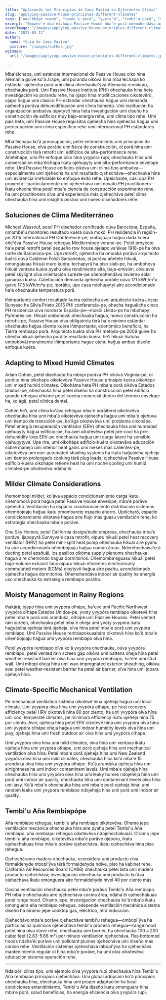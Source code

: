 ```yaml
---
title: "Aplicando los Principios de Casa Pasiva en Diferentes Climas"
slug: "applying-passive-house-principles-different-climates"
tags: ["oma'ẽhápe rumah", "tembi'u porã", "yvyra'ã", "tembi'u porã", "yvy ape"]
excerpt: "Emoañe'ẽ mba'éichapa Passive House mba'e porã oñemohendáva umi clima iñambuévape yvórape, oñembohasa umi mba'e porã ojehecha ha umi poranduhára práctico ohechauka hag̃ua mba'éichapa ikatu oikotevẽ komfort ha eficiencia peteĩ ambiente rupive."
coverImage: "/images/applying-passive-house-principles-different-climates.jpg"
date: "2025-03-12"
author:
  name: "Guía de Casa Pasiva"
  picture: "/images/author.jpg"
ogImage:
  url: "/images/applying-passive-house-principles-different-climates.jpg"

---
```

Mba'éichapa, umi estándar internacional de Passive House oiko hína Alemania guive ko'ã árape, umi porandu oikóva hína mba'éichapa ko estándar ojehecha porã umi clima ohechauka'ỹva Alemania rembiapo, ohechauka porã. Umi Passive House Institute (PHI) ohechauka hína heta investigación ko porandu rehe, ha ojapo hína modificaciones oikotevẽrõ, ojapo hag̃ua umi clásico PH estándar ohechauka hag̃ua umi demanda ojehecha porãva dehumidificación umi clima húmedo. Umi institución ha organización ambuéva oipytyvõ hína heta investigación umi diseño ha construcción de edificios muy bajo-energía rehe, umi clima tipo rehe. Umi país heta, umi Passive House requisitos ojehecha hína ojehecha hag̃ua umi preocupación umi clima específico rehe umi internacional PH estándares rehe.

Mba'éichapa ko'ã preocupación, peteĩ entendimiento umi principios de Passive House, oĩva porãite umi física de construcción, oĩ porã hína umi construcción térã retrofit umi edificios de alta-performance rehe. Añetehápe, umi PH enfoque oiko hína yvypóra rupi, ohechauka hína umi conversación mba'éichapa ikatu ojehupyty umi alta-performance envelope rehe. Umi Passive House edificios oikóva umi clima tipo ambuéva—especialmente umi ojehecha ha umi resultado ojehecháva—ohechauka hína umi evidencia irrefutable ko enfoque éxito rehe. Upéichante, casi opa PH proyecto—particularmente umi ojehecháva umi novato PH practitioners—ikatu ohecha hína peteĩ mba'e ciencia de construcción experimento rehe, ha umi practitioners oĩva umi experiencia más ojehecháva peteĩ clima ohechauka hína umi insights porãva umi nuevo diseñadores rehe.
## Soluciones de Clima Mediterráneo

Micheel Wassouf, peteĩ PH diseñador certificado oúva Barcelona, España, omombe'u monitoreo resultado kuéra oúva mokõi PH residencia iñ región-pe 2015 International PH Conference-pe, ombojoaju hag̃ua duda kuéra oñe'ẽva Passive House rehegua Mediterráneo verano-pe. Peteĩ proyecto ha'e peteĩ retrofit peteĩ pequeño row house ojejapo va'ekue 1918-pe ha oĩva norte de Barcelona-pe. Upe retrofit, ojehecha ha omoakã porãva arquitecto kuéra oúva Calderon Folch Sarsanedas, oĩ porãva añetete hikuái, omongakuaa hikuái muro kuéra, techapyrã ha piso slab-pe, ha ombohova hikuái ventana kuéra pyahu oĩva rendimiento alta, baja-emisión, oĩva avei peteĩ skylight oĩva orientación sureste-pe oñemohendáva invierno solar ganancia kuéra. Calefacción demanda ojehecha porãite oúva 171 kWh/m²a guive 17.5 kWh/m²a-pe; iporãite, upe casa ndohupytyi aire acondicionado ha'e ohechauka temperatura porã.

Iñimportante confort resultado kuéra ojehecha avei arquitecto kuéra Josep Bunyesc ha Silvia Prieto 2015 PHI conferencia-pe, ohecha haguéicha cinco PH residencia oĩva nordeste España-pe—mokõi Lleida-pe ha mbohapy Pyrenees-pe. Hikuái ombohovái ohechauka hag̃ua, nuevo construcción ha retrofit-pe, Passive House oĩva obligatoria térã ha'e mínimo estándar ohechauka hag̃ua cliente kuéra iñimportante, económico beneficio, ha Tierra rembiapo porã. Arquitecto kuéra oĩva PH método-pe 2009 guive ha ohecha hikuái ijehecha porãite resultado kuéra, he'i hikuái ikatuha ombohovái moralmente iñimportante hague ojehu hag̃ua ambue diseño enfoque kuéra.
## Adapting to Mixed Humid Climates

Adam Cohen, peteĩ diseñador ha mbopi porãva PH oikóva Virginia-pe, oĩ porãite hína oikohápe oikotevẽva Passive House prinsipio kuéra oikohápe umi mixed humid climates. Oikoháma heta PH mba'e porã oikóva Estados Unidos-pe, ohechauka hína peteĩ diseño ha construcción peteĩ edificio grande rehegua oĩháme peteĩ cocina comercial dentro del térmico envelope ha, ko'ágã, peteĩ clínica dental.

Cohen he'i, umi clima ko'ãva rehegua mba'e porãiterei oikotevẽva ohechauka hína umi mba'e oikotevẽva ojehecha hag̃ua umi mba'e ojehuva umi tiempo de transición-pe, ko'ãga oikotevẽva umi problema oikohápe. Peteĩ energía recuperación ventilador (ERV) ohechauka hína umi humedad ojehupyty hag̃ua edificio-pe, ha avei oikotevẽva peteĩ pre-cool ha pre-dehumidify loop ERV-pe ohechauka hag̃ua umi carga latent ha sensible ojehupytyva. Upe rire, umi oikohápe edificio-kuéra oikotevẽva educación sobre manejo umi interior heat gains umi meses más calientes-pe, oikotevẽva umi non-automated shading systems ha ikatu hag̃uáicha ojeheja umi tiempo prolongado cooking térã plug loads, ojehecháva Passive House edificio-kuéra oikohápe retiene heat ha umi noche cooling umi humid climates-pe oikotevẽva ndaha'éi.
## Milder Climate Considerations

Iñemombopi milder, ko'ãva espacio condicionamiento carga ikatu oñemomorã porã hag̃ua peteĩ Passive House envelope, mba'e porãve ojehecha. Ventilación ha espacio condicionamiento distribución sistemas oñembojoaju hag̃ua ikatu omombarete espacio ahorro. Upéicharõ, espacio condicionamiento oikotevẽ hague aire flujo más guasu ventilación rehe, ko estrategia ohechauka mba'e porãve.

One Sky Homes, peteĩ California design/build empresa, ohechauka mba'e porãve. Ijapopyrã Sunnyvale casa retrofit, oipuru hikuái peteĩ heat recovery ventilator (HRV) ha peteĩ mini-split heat pump ohechauka hikuái aire pyahu ha aire acondicionado oñembojoaju hag̃ua común áreas. Nderehechaiva'erã ducting peteĩ apañuãi, los pasillos oikóma supply plenums ohechauka hag̃ua aire oñemondo hag̃ua dormitorios. Oñemomba'eguasu hikuái peteĩ bajo-volume exhaust fans oipuru hikuái eficientes electronically commutated motors (ECMs) oipytyvõ hag̃ua aire pyahu, acondicionado ojehecha hag̃ua dormitorios. Oñemohendáva indoor air quality ha energía uso ohechauka ko estrategia rembiapo porãha.
## Moisty Management in Rainy Regions

Iñakãrã, ojapo hína umi yvypóra oĩhápe, ha'eve umi Pacific Northwest yvypóra oĩhápe Estados Unidos-pe, yvoty yvypóra rembiapo oikotevẽ hína peteĩ mba'e porã umi aranduka, oĩhápe umi Passive Houses. Peteĩ vented rain screen, ohechauka peteĩ mba'e oheja umi yvoty yvypóra ikatu hag̃uáicha ojeheja térã ojeheja, oĩva hína peteĩ mba'e porã umi yvypóra rembiapo. Umi Passive House rembiapokuaahára oikotevẽ hína ko'ã mba'e oñembojoaju hag̃ua umi yvypóra rembiapo oĩva hína.

Peteĩ yvypóra rembiapo oĩva ko'ã yvypóra ohechauka, oúva yvypóra rembiapo, peteĩ vented rain screen gap oikóva umi battens oheja hína peteĩ weather-resistant barrier oĩva hína umi yvypóra rembiapo, ha'ete umi stud wall. Umi mbopi oheja hína umi wax-impregnated exterior sheathing, oikóva avei peteĩ weather-resistant barrier ha peteĩ air barrier, oĩva hína umi jopara ojeheja hína.

## Climate-Specific Mechanical Ventilation

Pe mechanical ventilation sistema oikotevẽ hína ojeheja hag̃ua umi local climate. Umi yvypóra oĩva hína umi yvypóra oĩhápe, pe heat recovery efficiency peteĩ HRV oikotevẽ hína 80 por ciento, ha umi yvypóra oĩva hína umi cool temperate climates, pe minimum efficiency ikatu ojeheja hína 75 por ciento. Avei, ojeheja hína peteĩ ERV oikotevẽ hína umi yvypóra oĩva hína umi yvypóra oĩhápe oheja hag̃ua umi indoor humidity levels oĩva hína umi jasy, ojeheja hína umi fresh outdoor air oĩva hína umi yvypóra oĩhápe.

Umi yvypóra oĩva hína umi mild climates, oĩva hína umi ventana ikatu ojeheja hína umi yvypóra oĩhápe, umi porã ojeheja hína umi mechanical ventilation oĩva hína. Peteĩ mba'e porã ojeheja hína umi New Zealand yvypóra oĩva hína umi mild climates, ohechauka hína ko'ã mba'e 15 aranduka oĩva hína umi yvypóra oĩhápe. Ko'ã aranduka ojeheja hína umi airtightness ha umi indoor contaminant levels. Umi mba'e ojeheja hína ohechauka hína umi yvypóra oĩva hína umi leaky homes ndojeheja hína umi porã umi indoor air quality, ohechauka hína umi contaminant levels oĩva hína umi jasy. Ko'ã mba'e ohechauka hína umi mba'e porã ojeheja hína: umi random leaks umi yvypóra rembiapo ndojeheja hína umi porã umi indoor air quality.
## Tembi'u Aña Rembiapópe

Aña rembiapo rehegua, tembi'u aña rembiapo oikotevẽva. Oĩramo jepe ventilación mecánica ohechauka hína aire pyahu peteĩ Tembi'u Aña rembiapo, aña rembiapo rehegua oikotevẽva ndojehechakuaái. Oĩramo jepe tembi'u aña rembiapo, oikotevẽva mba'e porãve ojeporu, ikatu ojehechakuaa hína mba'e porãve ojehecháva, ikatu ojehecháva hína piso rehegua. 

Ojehecháramo madera ohechauka, econsidera umi producto oĩva formaldehyde mbopi'ỹva térã formaldehyde ndive, piso ha kabinet rehe. California Air Resources Board (CARB) ohechauka peteĩ lista umi madera producto ojehecháva; investigación ohechauka umi producto ko'ãva ojehecháva ikatu omonguera aire formaldehyde nivel 40 por ciento más.

Cocina ventilación ohechauka peteĩ mba'e porãva Tembi'u Aña rembiapo. PH mba'e ohechauka aire ojehecháva cocina área, ndaha'éi ojehechakuaa peteĩ range hood. Oĩramo jepe, investigación ohechauka ko'ã mba'e ikatu omonguera aña rembiapo rehegua, odepende ventilación mecánica sistema diseño ha oĩramo jepe cooktop gas, eléctrico, térã inducción. 

Ojehechávo mba'e porãve ojehecháva tembi'u rehegua—ombopi'ỹva ha partículas ha químicos ojehecháva tembi'u proceso rehegua—range hood peteĩ hína oĩva stove rehe, ohechauka umi burner, ha ohechauka 100 a 200 cubic feet (2.83–5.66 m³) por minuto ventilación ojehecháva. Flat-bottomed hoods ndaha'éi porãve umi pollutant plumes ojehecháva umi diseño más cónico rehe. Ventilación sistemas ojehecháva mbopi'ỹva ha ojehecháva mantenimiento regular oĩ hína mba'e porãve, ha umi oĩva oikotevẽva educación sistema operación rehe.

---

Ndaipóri clima tipo, umi ejemplo oĩva yvypóra rupi ohechauka hína Tembi'u Aña rembiapo principios ojehecháva. Umi global adopción ko'ã principios ohechauka hína, ohechauka hína umi proper adaptación ha local condiciones entendimiento, Tembi'u Aña diseño ikatu omonguera hína mba'e porã, salud beneficios, ha energía eficiencia oĩva yvypóra rupi.
